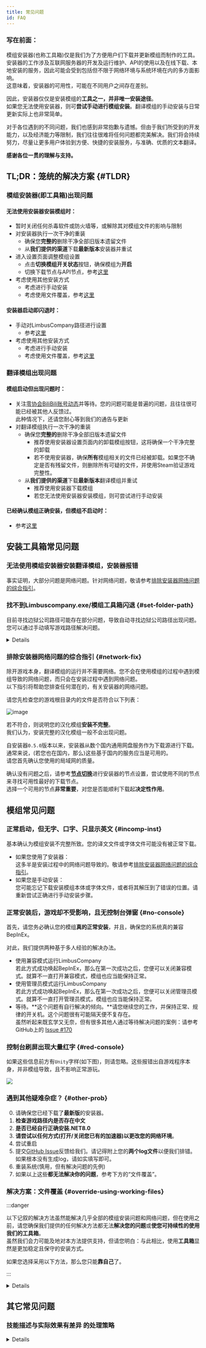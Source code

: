 ```yaml
---
title: 常见问题
id: FAQ
---
```



### 写在前面：

模组安装器(也称工具箱)仅是我们为了方便用户们下载并更新模组而制作的工具。安装器的工作涉及互联网服务器的开发及运行维护、API的使用以及在线下载、本地安装的服务，因此可能会受到包括但不限于网络环境与系统环境在内的多方面影响。  
这意味着，安装器的可用性，可能在不同用户之间存在差别。

因此，安装器仅仅是安装模组的**工具之一，并非唯一安装途径**。  
如果您无法使用安装器，则可**尝试手动进行模组安装**。翻译模组的手动安装与日常更新实际上也非常简单。

对于各位遇到的不同问题，我们也感到非常抱歉与遗憾。但由于我们所受到的开发能力，以及经济能力等限制，我们往往很难将任何问题都完美解决。我们将会持续努力，尽量让更多用户体验到方便、快捷的安装服务，与准确、优质的文本翻译。

**感谢各位一贯的理解与支持。**

## TL;DR：笼统的解决方案 {#TLDR}

### 模组安装器(即工具箱)出现问题

#### 无法使用安装器安装模组时：

- 暂时关闭任何杀毒软件或防火墙等，或解除其对模组文件的影响与限制
- 对安装器执行一次干净的重装
  - 确保您**完整的**删除干净全部旧版本遗留文件
  - 从**我们提供的渠道**下载**最新版本**安装器并重试
- 进入设置页面调整模组设置
  - 点击**切换模组开关状态**按钮，确保模组为**开启**
  - 切换下载节点与API节点，参考[这里](https://www.zeroasso.top/docs/configuration/nodes)
- 考虑使用其他安装方式
  - 考虑进行手动安装
  - 考虑使用文件覆盖，参考[这里](https://www.zeroasso.top/docs/FAQ#override-using-working-files)

#### 安装器启动即闪退时：

- 手动对LimbusCompany路径进行设置
  - 参考[这里](https://www.zeroasso.top/docs/FAQ#set-folder-path)
- 考虑使用其他安装方式
  - 考虑进行手动安装
  - 考虑使用文件覆盖，参考[这里](https://www.zeroasso.top/docs/FAQ#override-using-working-files)

### 翻译模组出现问题

#### 模组启动但出现问题时：

- 关注[零协会BiliBili账号动态](https://space.bilibili.com/1247764479)并等待。您的问题可能是普遍的问题，且往往很可能已经被其他人反馈过。  
此种情况下，还请您耐心等到我们的通告与更新
- 对翻译模组执行一次干净的重装
  - 确保您**完整的**删除干净全部旧版本遗留文件
    - 推荐使用安装器设置页面内的卸载模组按钮，这将确保一个干净完整的卸载
    - 若不使用安装器，确保**所有**模组相关的文件已经被卸载。如果您不确定是否有残留文件，则删除所有可疑的文件，并使用Steam验证游戏完整性。
  - 从**我们提供的渠道**下载**最新版本**翻译模组并重试
    - 推荐使用安装器下载模组
    - 若您无法使用安装器安装模组，则可尝试进行手动安装

#### 已经确认模组正确安装，但模组不启动时：

- 参考[这里](https://www.zeroasso.top/docs/FAQ#no-console)

## 安装工具箱常见问题

### 无法使用模组安装器安装翻译模组，安装器报错

事实证明，大部分问题是网络问题。针对网络问题，敬请参考[排除安装器网络问题的综合指引](https://www.zeroasso.top/docs/FAQ#network-fix)。

### 找不到Limbuscompany.exe/模组工具箱闪退 {#set-folder-path}
目前寻找边狱公司路径可能存在部分问题，导致自动寻找边狱公司路径出现问题。  
您可以通过手动填写游戏路径解决问题。  
<details>

#### 1. 获取路径
进入 Steam 库，右键 Limbus Company ，点击管理-浏览本地文件。  
![image](/img/page/lcbpath-1.png)

点击上方路径的空白处，此时路径将会显示，复制这串文本即为路径。例如此处为`D:\Program Files (x86)\Steam\steamapps\common\Limbus Company`  
![image](/img/page/lcbpath-2.png)

#### 2. 更改配置
双击工具箱目录下的`config.json`（如果您没有开启后缀显示，那么会显示为`config`），用记事本打开，您应该会看到一个 JSON 结构的文件。（截图中使用的软件为 Visual Studio Code ）  
![image](/img/page/lcbpath-3.png)

首先，先将`CskipLCBPathCheck`后的`false`改为`true`，这个配置会让工具箱不对路径进行检查。

其次，将`CLCBPath`后的`null`改为您的路径，**但请注意**，路径中的`\`需要替换为`\\`。  
例如`D:\Program Files (x86)\Steam\steamapps\common\Limbus Company`就需要改为`D:\\Program Files (x86)\\Steam\\steamapps\\common\\Limbus Company`。  
同时，路径两边还需要加上英文双引号（`"`）。

最后的效果应该是：  
![image](/img/page/lcbpath-4.png)

按下`Ctrl+S`保存后，重新打开工具箱。如果您的操作没有问题，那么应该能够正常开启了。

</details>

### 排除安装器网络问题的综合指引 {#network-fix}

除开游戏本身，翻译模组的运行并不需要网络。您不会在使用模组的过程中遇到模组导致的网络问题，而只会在安装过程中遇到网络问题。  
以下指引将帮助您排查任何潜在的，有关安装器的网络问题。

请您先检查您的游戏根目录内的文件是否符合以下列表：

![image](/img/page/BIEfiles.png)

若不符合，则说明您的汉化模组**安装不完整**。  
我们认为，安装完整的汉化模组一般不会出现问题。

自安装器`0.5.0`版本以来，安装器从数个国内通用网盘服务作为下载源进行下载。通常来说，(若您也在国内，那么)这些基于国内的服务应当是可用的。  
请您首先确认您使用的局域网的质量。

确认没有问题之后，请参考[**节点切换**](https://www.zeroasso.top/docs/configuration/nodes)进行安装器的节点设置，尝试使用不同的节点来寻找可用性最好的下载节点。  
选择一个可用的节点**非常重要**，对您是否能顺利下载起**决定性作用**。

## 模组常见问题

### 正常启动，但无字、口字、只显示英文 {#incomp-inst}
基本确认为模组安装不完整所致。您的译文文件或字体文件可能没有被正常下载。  

- 如果您使用了安装器：  
这多半是安装过程中的网络问题导致的。敬请参考[排除安装器网络问题的综合指引](https://www.zeroasso.top/docs/FAQ#network-fix)。
- 如果您是手动安装：  
您可能忘记下载安装模组本体或字体文件，或者将其解压到了错误的位置。请重新尝试正确进行手动安装步骤。

### 正常安装后，游戏却不受影响，且无控制台弹窗 {#no-console}
首先，请您务必确认您的模组**真的正常安装**，并且，确保您的系统真的兼容BepInEx。

对此，我们提供两种基于多人经验的解决办法。
- 使用兼容模式运行LimbusCompany  
若此方式成功唤起BepInEx，那么在第一次成功之后，您便可以关闭兼容模式。就算不一直打开兼容模式，模组也应当能保持正常。
- 使用管理员模式运行LimbusCompany  
若此方式成功唤起BepInEx，那么在第一次成功之后，您便可以关闭管理员模式。就算不一直打开管理员模式，模组也应当能保持正常。
- 等待。**这个问题有自行解决的倾向。**请您继续您的工作，并保持正常、规律的开关机。这个问题很有可能隔天便不复存在。  
虽然听起来既玄学又无奈，但有很多其他人通过等待解决问题的案例：请参考GitHub上的 [Issue #170](https://github.com/LocalizeLimbusCompany/LocalizeLimbusCompany/issues/170)

### 控制台刷屏出现大量红字 {#red-console}
如果这些信息前方有`Unity`字样(如下图)，则请忽略。这些报错出自游戏程序本身，并非模组导致，且不影响正常游玩。  

![](/img/page/ManyRedFuckLog.png)

### 遇到其他疑难杂症？ {#other-prob}
0. 请确保您已经下载了**最新版**的安装器。
1. **检查游戏路径内是否存在中文**
2. **是否已经自行正确安装.NET8.0**
3. **请尝试以任何方式(打开/关闭您已有的加速器)以更改您的网络环境**。
4. 尝试重启
5. 提交[GitHub Issue](https://github.com/LocalizeLimbusCompany/LocalizeLimbusCompany/issues)反馈给我们。请记得附上您的**两个log文件**以便我们排错。如果根本没有生成log，请如实填写即可。
6. 重装系统(慎用，但有解决问题的先例)
7. 如果以上这些**都无法解决你的问题**，参考下方的“文件覆盖”。

### 解决方案：文件覆盖 {#override-using-working-files}

:::danger

以下记叙的解决方法虽然能解决几乎全部的模组安装问题和网络问题，但在使用之前，请您确保我们提供的任何解决方法都无法**解决您的问题**或**使您可持续性的使用我们的工具箱**。  
虽然我们会力可能及地对本方法提供支持，但请您明白：与此相比，使用**工具箱**显然是更加稳定且保守的安装方式。

如果您选择采用以下方法，那么您只能**靠自己**了。

:::

<details>

如果你无法使用工具箱 或 以上方法均不能解决您的问题：  
那么请暂时放下工具箱，让我们一起手动来解决这个问题，让您即刻使用汉化模组。

注：本方法**无法解决系统不兼容**等内生性问题。

首先，删除您已安装的模组，以防残留损坏的文件。  
（删除`winhttp.dll`, `doorstop_config.ini`, `BepInEx`, `dotnet` 四个文件或文件夹）

请点击打开以下OneDrive链接，并阅读后续指引。

[***链接：OneDrive For Business***](https://n07w1-my.sharepoint.com/:f:/g/personal/northwind_n07w1_onmicrosoft_com/ElVIKQVcHqtCj3a4NJjLdDUBMkVxSQ5S6TGQ0MzZlU1nBw)

您看到的是一位组员**本地**的、**正在正常使用**的、**已经初始化完毕**的、汉化模组的一份**在线副本**。  
这份在线副本一般会在新版模组发布后的**12小时**内进行同步。因此，请您在最新版汉化**发布后至少等待24小时**(或收到我们发出的、可以使用此方式的确认)之后再使用此方式更新您的汉化模组。

直接点击左上角 `Download`。您应该会下载一个**包含全部已列出文件的** zip 压缩包。  
将压缩包内的全部文件与文件夹**置于你的 Limbus Company 游戏根目录**内。  
使最终效果如下：

![image](/img/page/BIEfiles.png)

完成后请启动游戏，验证模组是否启动。
</details>

## 其它常见问题

### 技能描述与实际效果有差异 的处理策略
<details>

![image](/img/page/diffStrat.png)
</details>
